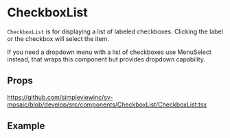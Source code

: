 
<Meta title="Components|CheckboxList/Readme"/>

# CheckboxList

`CheckboxList` is for displaying a list of labeled checkboxes. Clicking the label or the checkbox will select the item.

If you need a dropdown menu with a list of checkboxes use MenuSelect instead, that wraps this component but provides dropdown capability.

## Props

https://github.com/simpleviewinc/sv-mosaic/blob/develop/src/components/CheckboxList/CheckboxList.tsx

## Example

<Preview withSource="none">
	<stories.example/>
</Preview>